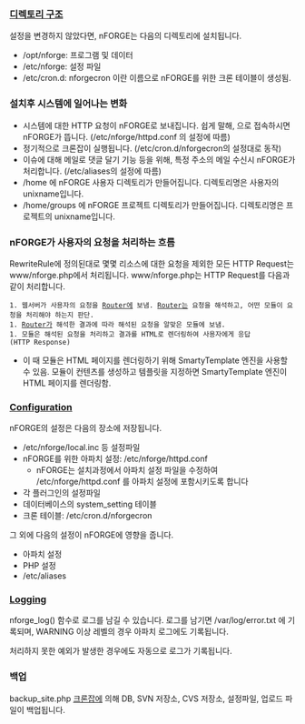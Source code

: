 === [[DirectoryStructure|디렉토리 구조]] ===
설정을 변경하지 않았다면, nFORGE는 다음의 디렉토리에 설치됩니다.
* /opt/nforge: 프로그램 및 데이터
* /etc/nforge: 설정 파일
* /etc/cron.d: nforgecron 이란 이름으로 nFORGE를 위한 크론 테이블이 생성됨.

=== 설치후 시스템에 일어나는 변화 ===
* 시스템에 대한 HTTP 요청이 nFORGE로 보내집니다. 쉽게 말해, {{{ http://<설치한 시스템의 ip 혹은 도메인> }}} 으로 접속하시면 nFORGE가 뜹니다. (/etc/nforge/httpd.conf 의 설정에 따름)
* 정기적으로 크론잡이 실행됩니다. (/etc/cron.d/nforgecron의 설정대로 동작)
* 이슈에 대해 메일로 댓글 달기 기능 등을 위해, 특정 주소의 메일 수신시 nFORGE가 처리합니다. (/etc/aliases의 설정에 따름)
* /home 에 nFORGE 사용자 디렉토리가 만들어집니다. 디렉토리명은 사용자의 unixname입니다.
* /home/groups 에 nFORGE 프로젝트 디렉토리가 만들어집니다. 디렉토리명은 프로젝트의 unixname입니다.

=== nFORGE가 사용자의 요청을 처리하는 흐름 ===
RewriteRule에 정의된대로 몇몇 리소스에 대한 요청을 제외한 모든 HTTP Request는 www/nforge.php에서 처리됩니다. www/nforge.php는 HTTP Request를 다음과 같이 처리합니다.
 1. 웹서버가 사용자의 요청을 [[Router]]에 보냄. [[Router]]는 요청을 해석하고, 어떤 모듈이 요청을 처리해야 하는지 판단.
 1. [[Router]]가 해석한 결과에 따라 해석된 요청을 알맞은 모듈에 보냄.
 1. 모듈은 해석된 요청을 처리하고 결과를 HTML로 렌더링하여 사용자에게 응답(HTTP Response)
* 이 때 모듈은 HTML 페이지를 렌더링하기 위해 SmartyTemplate 엔진을 사용할 수 있음. 모듈이 컨텐츠를 생성하고 템플릿을 지정하면 SmartyTemplate 엔진이 HTML 페이지를 렌더링함.

=== [[Configuration]] ===
nFORGE의 설정은 다음의 장소에 저장됩니다.
* /etc/nforge/local.inc 등 설정파일
* nFORGE를 위한 아파치 설정: /etc/nforge/httpd.conf
** nFORGE는 설치과정에서 아파치 설정 파일을 수정하여 /etc/nforge/httpd.conf 를 아파치 설정에 포함시키도록 합니다
* 각 플러그인의 설정파일
* 데이터베이스의 system_setting 테이블
* 크론 테이블: /etc/cron.d/nforgecron

그 외에 다음의 설정이 nFORGE에 영향을 줍니다.
* 아파치 설정
* PHP 설정
* /etc/aliases

=== [[Logging]] ===
nforge_log() 함수로 로그를 남길 수 있습니다. 로그를 남기면 <nforge 설치 디렉토리>/var/log/error.txt 에 기록되며, WARNING 이상 레벨의 경우 아파치 로그에도 기록됩니다.

처리하지 못한 예외가 발생한 경우에도 자동으로 로그가 기록됩니다.

=== 백업 ===
backup_site.php [[크론잡]]에 의해 DB, SVN 저장소, CVS 저장소, 설정파일, 업로드 파일이 백업됩니다.
